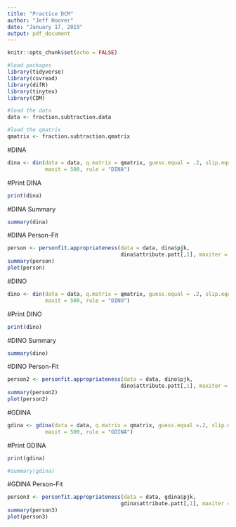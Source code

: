 ---
title: "Practice DCM"
author: "Jeff Hoover"
date: "January 17, 2019"
output: pdf_document
---

```{r setup, include=FALSE}
knitr::opts_chunk$set(echo = FALSE)

#load packages
library(tidyverse)
library(csvread)
library(difR)
library(tinytex)
library(CDM)
```


```{r}
#load the data
data <- fraction.subtraction.data

#load the qmatrix
qmatrix <- fraction.subtraction.qmatrix
```

#DINA

```{r}
dina <- din(data = data, q.matrix = qmatrix, guess.equal = .2, slip.equal = .1, 
            maxit = 500, rule = "DINA")
```

\pagebreak

#Print DINA

```{r}
print(dina)
```

\pagebreak

#DINA Summary

```{r}
summary(dina)
```

\pagebreak

#DINA Person-Fit

```{r}
person <- personfit.appropriateness(data = data, dina$pjk, 
                                    dina$attribute.patt[,1], maxiter = 8)
summary(person)
plot(person)
```

\pagebreak

#DINO

```{r}
dino <- din(data = data, q.matrix = qmatrix, guess.equal = .2, slip.equal = .1, 
            maxit = 500, rule = "DINO")
```

\pagebreak

#Print DINO

```{r}
print(dino)
```

\pagebreak

#DINO Summary

```{r}
summary(dino)
```

\pagebreak

#DINO Person-Fit

```{r}
person2 <- personfit.appropriateness(data = data, dino$pjk, 
                                    dino$attribute.patt[,1], maxiter = 8)
summary(person2)
plot(person2)
```

\pagebreak

#GDINA

```{r include = FALSE}
gdina <- gdina(data = data, q.matrix = qmatrix, guess.equal =.2, slip.equal =.1, 
            maxit = 500, rule = "GDINA")
```

\pagebreak

#Print GDINA

```{r}
print(gdina)
```

```{r}
#summary(gdina)
```

\pagebreak

#GDINA Person-Fit

```{r}
person3 <- personfit.appropriateness(data = data, gdina$pjk, 
                                    gdina$attribute.patt[,1], maxiter = 8)
summary(person3)
plot(person3)
```
